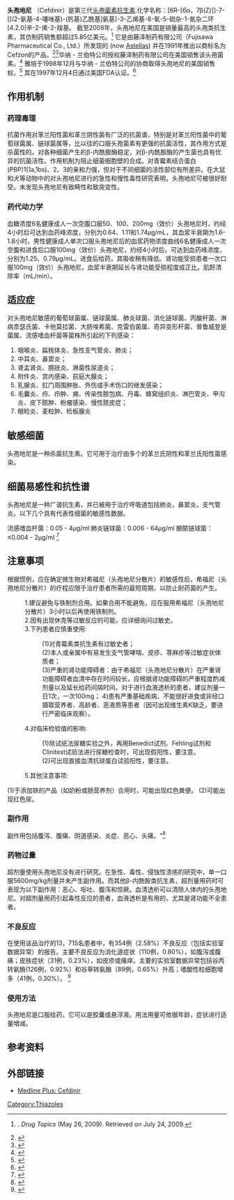 {{medical}}
{{Drugbox
| verifiedrevid = 460022886
| IUPAC_name = 8-[2-(2-amino-1,3-thiazol-4-yl)-1-hydroxy-2-nitroso-<br>ethenyl]amino-4-ethenyl-7-oxo-2-thia-6-<br>azabicyclo[4.2.0]oct-4-ene-5-carboxylic acid
| image = Cefdinir.svg

<!--Clinical data-->
| tradename = Cefzon
| Drugs.com = {{drugs.com|monograph|cefdinir}}
| MedlinePlus = a698001
| pregnancy_AU = <!-- A / B1 / B2 / B3 / C / D / X -->
| pregnancy_US = B
| pregnancy_category =  
| legal_AU = <!-- Unscheduled / S2 / S4 / S8 -->
| legal_UK = <!-- GSL / P / POM / CD -->
| legal_US = Rx only
| legal_status =  
| routes_of_administration = Oral

<!--Pharmacokinetic data-->
| bioavailability = 16% to 21% (dose-dependent)
| protein_bound = 60% to 70%
| metabolism = Negligible
| elimination_half-life = 1.7 ± 0.6 hours
| excretion = [[Kidney|Renal]]

<!--Identifiers-->
| CASNo_Ref = {{cascite|correct|CAS}}
| CAS_number_Ref = {{cascite|correct|??}}
| CAS_number = 91832-40-5
| ATC_prefix = J01
| ATC_suffix = DD15
| ATC_supplemental =  
| PubChem = 6915944
| DrugBank_Ref = {{drugbankcite|correct|drugbank}}
 | DrugBank = DB00535
| ChemSpiderID_Ref = {{chemspidercite|correct|chemspider}}
| ChemSpiderID = 5291705
| UNII_Ref = {{fdacite|correct|FDA}}
| UNII = CI0FAO63WC
| KEGG_Ref = {{keggcite|correct|kegg}}
| KEGG = D00917
| ChEBI_Ref = {{ebicite|correct|EBI}}
| ChEBI = 3485
| ChEMBL_Ref = {{ebicite|correct|EBI}}
| ChEMBL = 927

<!--Chemical data-->
| C=14 | H=13 | N=5 | O=5 | S=2 
| molecular_weight = 395.416 g/mol
| smiles = O=C2N1/C(=C(/C=C)CS[C@@H]1[C@@H]2NC(=O)C(=N\O)/c3nc(sc3)N)C(=O)O
| InChI = 1/C14H13N5O5S2/c1-2-5-3-25-12-8(11(21)19(12)9(5)13(22)23)17-10(20)7(18-24)6-4-26-14(15)16-6/h2,4,8,12,24H,1,3H2,(H2,15,16)(H,17,20)(H,22,23)/b18-7-/t8-,12-/m1/s1
| InChIKey = RTXOFQZKPXMALH-GHXIOONMBC
| StdInChI_Ref = {{stdinchicite|correct|chemspider}}
| StdInChI = 1S/C14H13N5O5S2/c1-2-5-3-25-12-8(11(21)19(12)9(5)13(22)23)17-10(20)7(18-24)6-4-26-14(15)16-6/h2,4,8,12,24H,1,3H2,(H2,15,16)(H,17,20)(H,22,23)/b18-7-/t8-,12-/m1/s1
| StdInChIKey_Ref = {{stdinchicite|correct|chemspider}}
| StdInChIKey = RTXOFQZKPXMALH-GHXIOONMSA-N
}}
'''头孢地尼''' （Cefdinir）是第三代[[头孢菌素|头孢菌素]][[抗生素|抗生素]].化学名称：[6R-[6α，7β(Z)]]-7-[[(2-氨基-4-噻唑基)-(肟基)乙酰基]氨基]-3-乙烯基-8-氧-5-硫杂-1-氮杂二环[4.2.0]辛-2-烯-2-羧基。
截至2008年，头孢地尼在美国是销量最高的头孢类抗生素，其仿制药销售额超过5.85亿美元。<ref>{{PDFlink|[http://drugtopics.modernmedicine.com/drugtopics/data/articlestandard//drugtopics/192009/597086/article.pdf "2008 Top 200 generic drugs by retail dollars" ]|399.4 KB}}. ''Drug Topics'' (May 26, 2009). Retrieved on July 24, 2009.</ref>
它是由藤泽制药有限公司（Fujisawa Pharmaceutical Co., Ltd.）所发现的 <!-- "Fujisawa" --> (now [[Astellas|Astellas]]) 并在1991年推出以商标名为Cefzon的产品。<ref>{{Cite web |url=http://www.astellas.com/en/corporate/news/detail/astellas-filed-lawsuit-against.html |title=存档副本 |access-date=2014-12-18 |archive-url=https://web.archive.org/web/20141218172359/http://www.astellas.com/en/corporate/news/detail/astellas-filed-lawsuit-against.html |archive-date=2014-12-18 |dead-url=yes }}</ref><ref>{{Cite web |url=http://wenku.baidu.com/view/a2ef6330b90d6c85ec3ac6fa.html |title=存档副本 |accessdate=2014-12-18 |archive-date=2020-01-25 |archive-url=https://web.archive.org/web/20200125010248/https://wenku.baidu.com/view/a2ef6330b90d6c85ec3ac6fa.html |dead-url=no }}</ref>华纳 - 兰伯特公司授权藤泽制药有限公司在美国销售该头孢菌素。<ref>{{Cite web |url=http://www.elsevierbi.com/publications/the-pink-sheet/52/005/comprecin-has-excellent-chance-to-reach-us-market-this-year-dupont-prophenytoin-crosslicense-deal?p=1 |title=存档副本 |accessdate=2014-12-18 |archive-date=2013-07-09 |archive-url=https://web.archive.org/web/20130709122329/http://www.elsevierbi.com/publications/the-pink-sheet/52/005/comprecin-has-excellent-chance-to-reach-us-market-this-year-dupont-prophenytoin-crosslicense-deal?p=1 |dead-url=no }}</ref>  雅培于1998年12月与华纳 - 兰伯特公司的协商取得头孢地尼的美国销售权。<ref>{{Cite web |url=http://www.globenewswire.com/newsarchive/mrx/pages/news_releases.html?d=94045 |title=存档副本 |accessdate=2014-12-18 |archive-date=2014-07-14 |archive-url=https://web.archive.org/web/20140714140411/http://www.globenewswire.com/newsarchive/mrx/pages/news_releases.html?d=94045 |dead-url=yes }}</ref> 其在1997年12月4日通过美国FDA认证。<ref>{{Cite web |url=http://www.drugs.com/mtm/cefdinir.html |title=存档副本 |accessdate=2014-12-18 |archive-date=2014-12-18 |archive-url=https://web.archive.org/web/20141218163554/http://www.drugs.com/mtm/cefdinir.html |dead-url=no }}</ref><!--/* It is available in US as Omnicef by [[Abbott_Laboratories|Abbott Laboratories]] and in India as Cednir by Abbott, Kefnir by Glenmark and Cefdiel by [[Ranbaxy|Ranbaxy]]. */-->

==作用机制==
{{main|头孢菌素}}
===药理毒理===
抗菌作用对革兰阳性菌和革兰阴性菌有广泛的抗菌谱，特别是对革兰阳性菌中的葡萄球菌属、链球菌属等，比以往的口服头孢菌素有更强的抗菌活性，其作用方式是杀菌性的。对各种细菌产生的β-内酰胺酶稳定，对β-内酰胺酶的产生菌也具有优异的抗菌活性。作用机制为阻止细菌细胞壁的合成。对青霉素结合蛋白(PBP)1(1a,1bs)、2、3的亲和力强，但对于不同细菌的活性部位有所差异。在大鼠和犬等动物中的对头孢地尼进行的急性和慢性毒性研究表明，头孢地尼可被很好耐受。未发现头孢地尼有致畸性和致突变性。
===药代动力学===
血糖浓度6名健康成人一次空腹口服50、100、200mg（效价）头孢地尼时，约经4小时后可达到血药峰浓度，分别为0.64、1.11和1.74μg/mL，其血浆半衰期为1.6-1.8小时。男性健康成人单次口服头孢地尼后的血浆药物浓度曲线6名健康成人一次空腹和进食后口服100mg（效价）头孢地尼，约经4小时后，可达到血药峰浓度，分别为1.25、0.79μg/mL。进食后给药，其吸收稍有降低。肾功能受损患者一次口服100mg（效价）头孢地尼，血浆半衰期延长与肾功能受损程度成正比。肌酐清除率（mL/min）。

==适应症==
对头孢地尼敏感的葡萄球菌属、链球菌属、肺炎球菌、消化链球菌、丙酸杆菌、淋病柰瑟氏菌、卡他莫拉菌、大肠埃希菌、克雷伯菌属、奇异变形杆菌、普鲁威登是菌属、流感嗜血杆菌等菌株所引起的下列感染：
#咽喉炎、扁桃体炎、急性支气管炎、肺炎；
#中耳炎、鼻窦炎；
#肾孟肾炎、膀胱炎、淋菌性尿道炎；
#附件炎、宫内感染、前庭大腺炎；
#乳腺炎、肛门周围肿胀、外伤或手术伤口的继发感染；
#毛囊炎、疖、疖肿、痈、传染性脓包病、丹毒、蜂窝组织炎、淋巴管炎、甲沟炎、皮下脓肿、粉瘤感染、慢性脓皮症；
#眼睑炎、麦粒肿、睑板腺炎

==敏感细菌==
头孢地尼是一种杀菌抗生素。它可用于治疗由多个的革兰氏阴性和革兰氏阳性菌感染。

==细菌易感性和抗性谱==
头孢地尼是一种广谱抗生素，并已被用于治疗呼吸道包括肺炎，鼻窦炎，支气管炎。以下几个具有代表性细菌的敏感性数据。

流感嗜血杆菌：0.05 - 4μg/ml
肺炎链球菌：0.006 - 64μg/ml
酿脓链球菌：≤0.004 - 2μg/ml
<ref>{{Cite web |url=http://www.toku-e.com/Assets/MIC/Cefdinir.pdf |title=存档副本 |accessdate=2014-12-18 |archive-date=2014-12-18 |archive-url=https://web.archive.org/web/20141218155843/http://www.toku-e.com/Assets/MIC/Cefdinir.pdf |dead-url=no }}</ref>
==注意事项==
根据惯例，应在确定微生物对希福尼（头孢地尼分散片）的敏感性后，希福尼（头孢地尼分散片）的疗程应限于治疗患者所需的最短周期，以防止耐药菌的产生。
:1.建议避免与铁制剂合用。如果合用不能避免，应在服用希福尼（头孢地尼分散片）3小时以后再使用铁制剂。
:2.因有出现休克等过敏反应的可能，应详细询问过敏史。
:3.下列患者应慎重使用:
::(1)对青霉素类抗生素有过敏史者；
::(2)本人或亲属中有易发生支气管哮喘、皮疹、荨麻疹等过敏症状体质者；
::(3)严重的肾功能障碍者：由于希福尼（头孢地尼分散片）在严重肾功能障碍者血清中存在时间较长，应根据肾功能障碍的严重程度酌减剂量以及延长给药间隔时间。对于进行血液透析的患者，建议剂量一日1次，一次100mg； 4)患有严重基础疾病、不能很好进食或非经口摄取营养者、高龄者、恶液质等患者（因可出现维生素K缺乏，要进行严密临床观察）。
:4.对临床检验值的影响:
::(1)除试纸法尿糖实验之外，再用Benedict试剂、Fehling试剂和Clinitest试验法进行尿糖检查时，可出现假阳性，要注意。
::(2)可出现直接血清抗球蛋白试验阳性，要注意。 
:5.其他注意事项:
(1)于添加铁的产品（如奶粉或肠营养剂）合用时，可能出现红色粪便。
(2)可能出现红色尿。

===副作用===

副作用包括腹泻、腹痛、阴道感染、炎症、恶心、头痛。"<ref>{{cite web |title=Omnicef capsules Patient Information |publisher=[[Abbott_Laboratories|Abbott Laboratories]] |url=http://www.rxabbott.com/pdf/omnicef_capsules_patient_friendly.pdf |date=February 2004 |accessdate=2006-11-24 |archiveurl=https://web.archive.org/web/20061118132152/http://www.rxabbott.com/pdf/omnicef_capsules_patient_friendly.pdf |archivedate=2006-11-18 |deadurl=yes }}</ref>
===药物过量===
超剂量使用头孢地尼没有进行研究。在急性、毒性、侵蚀性溃疡的研究中，单一口服5600mg/kg剂量并未产生副作用。而其他β-内酰胺类抗生素，超剂量用药时可表现为以下副作用：恶心、呕吐、腹泻和惊厥。血清透析可以清除人体内的头孢地尼。对超剂量用药引起毒性反应的患者，血液透析是有用的，尤其是肾功能不全患者。

===不良反应===
在使用该品治疗的13，715名患者中，有354例（2.58%）不良反应（包括实验室数据异常）的报告。主要不良反应为消化道症状（110例，0.80%），如腹泻或腹痛；皮肤症状（31例，0.23%），如皮疹或瘙痒。主要的实验室数据异常包括谷丙转氨酶(126例，0.92%）和谷草转氨酶（89例，0.65%）升高；嗜酸性粒细胞增多（41例，0.30%）。
<ref>{{Cite web |url=http://www.jianke.com/product/32589.html |title=存档副本 |accessdate=2014-12-18 |archive-date=2014-12-18 |archive-url=https://web.archive.org/web/20141218160115/http://www.jianke.com/product/32589.html |dead-url=no }}</ref>

===使用方法===
头孢地尼是口服给药。它可以是胶囊或悬浮液。用法用量可依据年龄，症状进行适量增减。
<!--
=="Blood" in the stool==
The pediatric version of cefdinir can bind to iron in the digestive tract; in rare cases, this causes a rust or red discoloration of the stool.   Blood typically appears dark brown or black in stool, and testing may confirm which is present.  If the reddish stool is accompanied by abdominal pain, weight loss, diarrhea, etc., a ''[[Clostridium_difficile|Clostridium difficile]]'' infection caused by the antibiotic could be signified.  Special caution required for pediatric dry powder; it may take longer for proper mixing.-->
==参考资料==
{{Reflist}}

==外部链接==
* [http://www.nlm.nih.gov/medlineplus/druginfo/meds/a698001.html Medline Plus: Cefdinir]{{Wayback|url=http://www.nlm.nih.gov/medlineplus/druginfo/meds/a698001.html |date=20141218173158 }}

{{Cell wall disruptive antibiotics}}

[[Category:Thiazoles|Category:Thiazoles]]